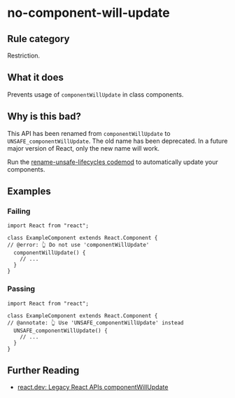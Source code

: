 # no-component-will-update

## Rule category

Restriction.

## What it does

Prevents usage of `componentWillUpdate` in class components.

## Why is this bad?

This API has been renamed from `componentWillUpdate` to `UNSAFE_componentWillUpdate`. The old name has been deprecated. In a future major version of React, only the new name will work.

Run the [rename-unsafe-lifecycles codemod](https://github.com/reactjs/react-codemod#rename-unsafe-lifecycles) to automatically update your components.

## Examples

### Failing

```tsx twoslash
import React from "react";

class ExampleComponent extends React.Component {
// @error: 👆 Do not use 'componentWillUpdate'
  componentWillUpdate() {
    // ...
  }
}
```

### Passing

```tsx twoslash
import React from "react";

class ExampleComponent extends React.Component {
// @annotate: 👆 Use 'UNSAFE_componentWillUpdate' instead
  UNSAFE_componentWillUpdate() {
    // ...
  }
}
```

## Further Reading

- [react.dev: Legacy React APIs componentWillUpdate](https://react.dev/reference/react/Component#componentwillupdate)
